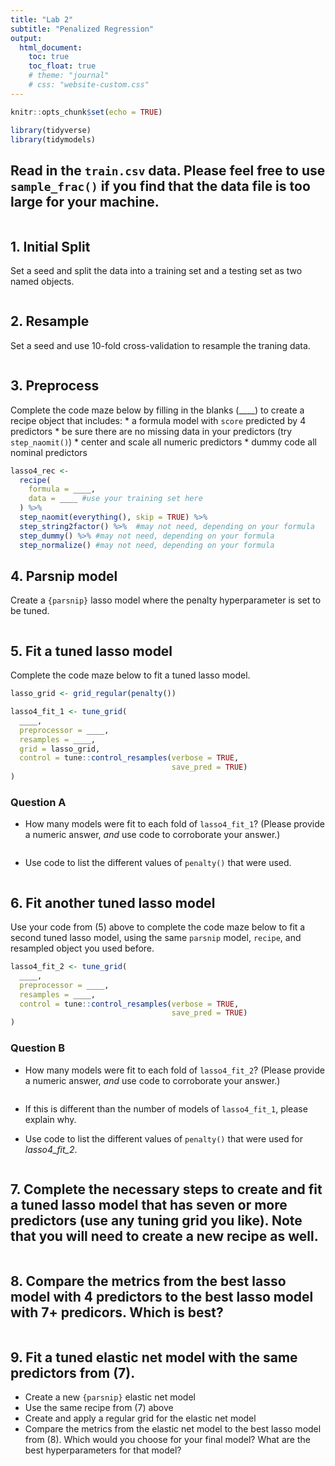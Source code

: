 ```yaml
---
title: "Lab 2"
subtitle: "Penalized Regression"
output:
  html_document: 
    toc: true
    toc_float: true
    # theme: "journal"
    # css: "website-custom.css"
---
```


```r
knitr::opts_chunk$set(echo = TRUE)

library(tidyverse)
library(tidymodels)
```

## Read in the `train.csv` data. Please feel free to use `sample_frac()` if you find that the data file is too large for your machine.

```r


```


## 1. Initial Split

Set a seed and split the data into a training set and a testing set as two named objects. 

```r


```

## 2. Resample

Set a seed and use 10-fold cross-validation to resample the traning data.

```r


```

## 3. Preprocess

Complete the code maze below by filling in the blanks (____) to create a recipe object that includes:
* a formula model with `score` predicted by 4 predictors
* be sure there are no missing data in your predictors (try `step_naomit()`)
* center and scale all numeric predictors
* dummy code all nominal predictors

```r

lasso4_rec <- 
  recipe(
    formula = ____, 
    data = ____ #use your training set here
  ) %>%
  step_naomit(everything(), skip = TRUE) %>% 
  step_string2factor() %>%  #may not need, depending on your formula
  step_dummy() %>% #may not need, depending on your formula
  step_normalize() #may not need, depending on your formula

```

## 4. Parsnip model

Create a `{parsnip}` lasso model where the penalty hyperparameter is set to be tuned.

```r



```

## 5. Fit a tuned lasso model

Complete the code maze below to fit a tuned lasso model.

```r

lasso_grid <- grid_regular(penalty())

lasso4_fit_1 <- tune_grid(
  ____,
  preprocessor = ____,
  resamples = ____,
  grid = lasso_grid,
  control = tune::control_resamples(verbose = TRUE,
                                    save_pred = TRUE)
)

```

### Question A
  + How many models were fit to each fold of `lasso4_fit_1`? (Please provide a numeric answer, *and* use code to corroborate your answer.)
  
```r

```

  + Use code to list the different values of `penalty()` that were used.

```r


```

## 6. Fit another tuned lasso model

Use your code from (5) above to complete the code maze below to fit a second tuned lasso model, using the same `parsnip` model, `recipe`, and resampled object you used before.

```r

lasso4_fit_2 <- tune_grid(
  ____,
  preprocessor = ____,
  resamples = ____,
  control = tune::control_resamples(verbose = TRUE,
                                    save_pred = TRUE)
)

```

### Question B

  + How many models were fit to each fold of `lasso4_fit_2`? (Please provide a numeric answer, *and* use code to corroborate your answer.)

```r


```

  + If this is different than the number of models of `lasso4_fit_1`, please explain why.

  + Use code to list the different values of `penalty()` that were used for *lasso4_fit_2*.

```r


```

## 7. Complete the necessary steps to create and fit a tuned lasso model that has seven or more predictors (use any tuning grid you like). Note that you will need to create a new recipe as well.

```r




```

## 8. Compare the metrics from the best lasso model with 4 predictors to the best lasso model with 7+ predicors. Which is best?

```r

```

## 9. Fit a tuned elastic net model with the same predictors from (7). 
  + Create a new `{parsnip}` elastic net model
  + Use the same recipe from (7) above
  + Create and apply a regular grid for the elastic net model
  + Compare the metrics from the elastic net model to the best lasso model from (8). Which would you choose for your final model? What are the best hyperparameters for that model?

```r


```


